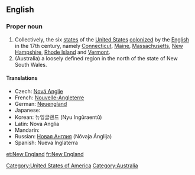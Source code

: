==English==
{{wikipedia}}
===Proper noun===
{{en-proper noun|sg=[[new|New]] [[England]]}}

# Collectively, the six [[state]]s of the [[United States]] [[colonize]]d by the [[English]] in the 17th century, namely [[Connecticut]], [[Maine]], [[Massachusetts]], [[New Hampshire]], [[Rhode Island]] and [[Vermont]].
# (Australia) a loosely defined region in the north of the state of New South Wales.

====Translations====
* Czech: [[Nová Anglie]] {{f}}
* French: [[Nouvelle-Angleterre]] {{f}}
* German: [[Neuengland]]
* Japanese: {{t+|ja|ニューイングランド|tr=Nyū Ingurando|sc=Jpan}}
* Korean: 뉴잉글랜드 (Nyu Ingǔraentǔ)
* Latin: Nova Anglia {{f}}
* Mandarin: {{t|zh|新英格蘭|tr=xīnyīnggélán|sc=Hani}}
* Russian: [[Новая Англия]] (Nóvaja Ánglija) {{f}}
* Spanish: Nueva Inglaterra {{f}}


[[Category:United States of America]]
[[Category:Australia]]

[[et:New England]]
[[fr:New England]]